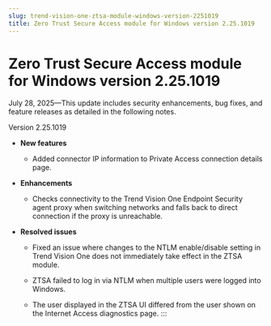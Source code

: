 ```yaml
---
slug: trend-vision-one-ztsa-module-windows-version-2251019
title: Zero Trust Secure Access module for Windows version 2.25.1019
---
```

# Zero Trust Secure Access module for Windows version 2.25.1019

July 28, 2025—This update includes security enhancements, bug fixes, and feature releases as detailed in the following notes.

Version 2.25.1019

- **New features**

  - Added connector IP information to Private Access connection details page.

- **Enhancements**

  - Checks connectivity to the Trend Vision One Endpoint Security agent proxy when switching networks and falls back to direct connection if the proxy is unreachable.

- **Resolved issues**

  - Fixed an issue where changes to the NTLM enable/disable setting in Trend Vision One does not immediately take effect in the ZTSA module.

  - ZTSA failed to log in via NTLM when multiple users were logged into Windows.

  - The user displayed in the ZTSA UI differed from the user shown on the Internet Access diagnostics page.
:::
